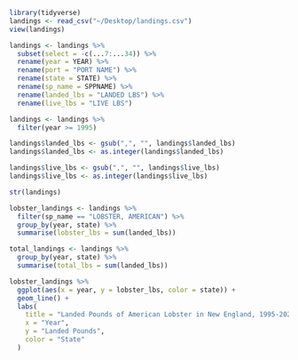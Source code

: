```r
library(tidyverse)
landings <- read_csv("~/Desktop/landings.csv")
view(landings)
```

```r
landings <- landings %>%
  subset(select = -c(...7:...34)) %>%
  rename(year = YEAR) %>%
  rename(port = "PORT NAME") %>%
  rename(state = STATE) %>%
  rename(sp_name = SPPNAME) %>%
  rename(landed_lbs = "LANDED LBS") %>%
  rename(live_lbs = "LIVE LBS")
```
```r
landings <- landings %>%
  filter(year >= 1995)
```

```r
landings$landed_lbs <- gsub(",", "", landings$landed_lbs)
landings$landed_lbs <- as.integer(landings$landed_lbs)

landings$live_lbs <- gsub(",", "", landings$live_lbs)
landings$live_lbs <- as.integer(landings$live_lbs)

str(landings)
```
```r
lobster_landings <- landings %>%
  filter(sp_name == "LOBSTER, AMERICAN") %>%
  group_by(year, state) %>%
  summarise(lobster_lbs = sum(landed_lbs))
```


```r
total_landings <- landings %>%
  group_by(year, state) %>%
  summarise(total_lbs = sum(landed_lbs))
```

```r
lobster_landings %>%
  ggplot(aes(x = year, y = lobster_lbs, color = state)) +
  geom_line() +
  labs(
    title = "Landed Pounds of American Lobster in New England, 1995-2021",
    x = "Year",
    y = "Landed Pounds",
    color = "State"
  )
```